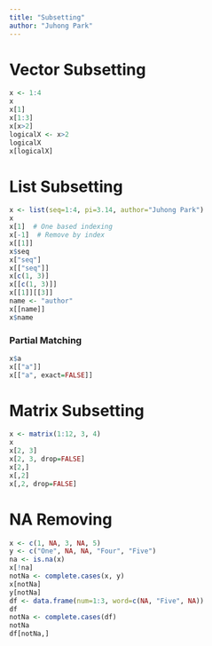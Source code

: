 ```yaml
---
title: "Subsetting"
author: "Juhong Park"
---
```


# Vector Subsetting
```r
x <- 1:4
x
x[1]
x[1:3]
x[x>2]
logicalX <- x>2
logicalX
x[logicalX]
```

# List Subsetting
```r
x <- list(seq=1:4, pi=3.14, author="Juhong Park")
x
x[1]  # One based indexing
x[-1]  # Remove by index
x[[1]]
x$seq
x["seq"]
x[["seq"]]
x[c(1, 3)]
x[[c(1, 3)]]
x[[1]][[3]]
name <- "author"
x[[name]]
x$name
```

### Partial Matching
```r
x$a
x[["a"]]
x[["a", exact=FALSE]]
```

# Matrix Subsetting
```r
x <- matrix(1:12, 3, 4)
x
x[2, 3]
x[2, 3, drop=FALSE]
x[2,]
x[,2]
x[,2, drop=FALSE]
```

# NA Removing
```r
x <- c(1, NA, 3, NA, 5)
y <- c("One", NA, NA, "Four", "Five")
na <- is.na(x)
x[!na]
notNa <- complete.cases(x, y)
x[notNa]
y[notNa]
df <- data.frame(num=1:3, word=c(NA, "Five", NA))
df
notNa <- complete.cases(df)
notNa
df[notNa,]
```